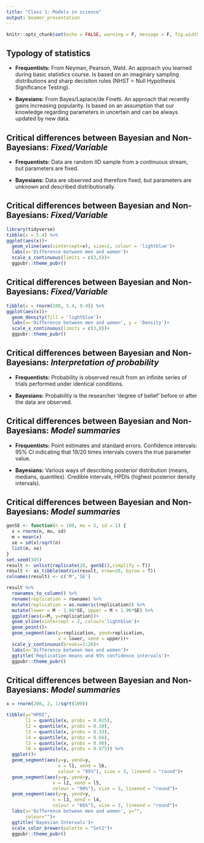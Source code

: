 ```yaml
---
title: "Class 1: Models in science"
output: beamer_presentation
---
```


```r
knitr::opts_chunk$set(echo = FALSE, warning = F, message = F, fig.width = 6, fig.height = 4)
```

## Typology of statistics

- **Frequentists:** From Neyman, Pearson, Wald. An approach you learned during basic statistics course. Is based on an imaginary sampling distributions and sharp decisiton rules (NHST = Null Hypothesis Significance Testing).

- **Bayesians:** From Bayes/Laplace/de Finetti. An approach that recently gains increasing popularity. Is based on an assumption that our knowledge regarding parameters in uncertain and can be always updated by new data. 

## Critical differences between Bayesian and Non-Bayesians: *Fixed/Variable*

- **Frequentists:** Data are random IID sample from a continuous stream, but parameters are fixed.

- **Bayesians:** Data are observed and therefore fixed, but parameters are unknown and described distributionally.

## Critical differences between Bayesian and Non-Bayesians: *Fixed/Variable*

```r
library(tidyverse)
tibble(x = 5.4) %>% 
ggplot(aes(x))+
  geom_vline(aes(xintercept=x), size=2, colour = 'lightblue')+
  labs(x='Difference between men and women')+
  scale_x_continuous(limits = c(3,8))+
  ggpubr::theme_pubr()
```

## Critical differences between Bayesian and Non-Bayesians: *Fixed/Variable*

```r
tibble(x = rnorm(100, 5.4, 0.4)) %>% 
ggplot(aes(x))+
  geom_density(fill = 'lightblue')+
  labs(x='Difference between men and women', y = 'Density')+
  scale_x_continuous(limits = c(3,8))+
  ggpubr::theme_pubr()
```

## Critical differences between Bayesian and Non-Bayesians: *Interpretation of probability*

- **Frequentists:** Probability is observed result from an infinite series of trials performed under identical conditions.

- **Bayesians:** Probability is the researcher 'degree of belief' before or after the data are observed.

## Critical differences between Bayesian and Non-Bayesians: *Model summaries*

- **Frequentists:** Point estimates and standard errors. Confidence intervals: 95% CI indicating that 19/20 times intervals covers the true parameter value.

- **Bayesians:** Various ways of describing posterior distribution (means, medians, quantiles). Credible intervals, HPDIs (highest posterior density intervals).

## Critical differences between Bayesian and Non-Bayesians: *Model summaries*

```r
genSE <- function(n = 100, mu = 2, sd = 1) {
  x = rnorm(n, mu, sd)
  m = mean(x)
  se = sd(x)/sqrt(n)
  list(m, se)
}
set.seed(345)
result <- unlist(replicate(20, genSE(),simplify = T))
result <- as_tibble(matrix(result, nrow=20, byrow = T))
colnames(result) <- c('M','SE')

result %>% 
  rownames_to_column() %>% 
  rename(replication = rowname) %>% 
  mutate(replication = as.numeric(replication)) %>% 
  mutate(lower = M - 1.96*SE, upper = M + 1.96*SE) %>% 
  ggplot(aes(x=M, y=replication))+
  geom_vline(xintercept = 2, colour='lightblue')+
  geom_point()+
  geom_segment(aes(y=replication, yend=replication,
                   x = lower, xend = upper))+
  scale_y_continuous(breaks=1:20)+
  labs(x='Difference between men and women')+
  ggtitle('Replication means and 95% confidence intervals')+
  ggpubr::theme_pubr()
```

## Critical differences between Bayesian and Non-Bayesians: *Model summaries*

```r
x = rnorm(200, 2, 1/sqrt(100))

tibble(y="HPDI",
       l1 = quantile(x, probs = 0.025),
       l2 = quantile(x, probs = 0.10),
       l3 = quantile(x, probs = 0.33),
       l4 = quantile(x, probs = 0.66),
       l5 = quantile(x, probs = 0.90),
       l6 = quantile(x, probs = 0.975)) %>% 
  ggplot()+
  geom_segment(aes(y=y, yend=y,
                   x = l1, xend = l6,
                   colour = "95%"), size = 3, lineend = "round")+
  geom_segment(aes(y=y, yend=y,
                 x = l2, xend = l5,
                 colour = "90%"), size = 3, lineend = "round")+
  geom_segment(aes(y=y, yend=y,
                 x = l3, xend = l4,
                 colour = "66%"), size = 3, lineend = "round")+
  labs(x='Difference between men and women', y="",
       colour="")+
  ggtitle('Bayesian Intervals')+
  scale_color_brewer(palette = "Set2")+
  ggpubr::theme_pubr()
```


